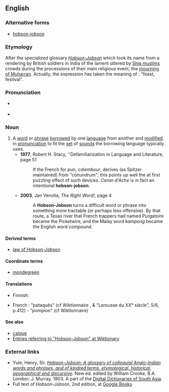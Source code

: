 ==English==
{{was wotd|2009|September|8}}
{{wikipedia}}

===Alternative forms===
* [[hobson-jobson]]

===Etymology===
After the specialized glossary [[w:Hobson-Jobson|''Hobson-Jobson'']] which took its name from a rendering by British soldiers in India of the lament {{term|يا حسن يا حسين|sc=Arab|tr=yā ħassan! yā ħussayn!||O Hassan! O Hussein!}} uttered by [[Shia muslims]] crowds during the processions of their main religious event, the  [[mourning of Muharran]]. Actually, the expression has taken the meaning of : "feast, festival".

===Pronunciation===
* {{a|UK}} {{IPA|/ˌhɒb.sənˈdʒɒb.sən/}}
* {{a|US}} {{IPA|/ˌhɑb.sənˈdʒɑb.sən/}}

===Noun===
{{en-noun|s}}

{{examples-right|examples=English {{term|hoosegow||lang=en|jail}} from Spanish {{term|juzgado||lang=es}}<br />English {{term|plonk||lang=en|cheap wine}} from the word "''blanc''" in {{term|vin blanc||lang=fr|white wine}}}}

# A [[word]] or [[phrase]] [[borrow]]ed by one [[language]] from another and [[modify|modified]] in [[pronunciation]] to fit the [[set]] of [[sound]]s the borrowing language typically uses.
#* '''1977''', Robert H. Stacy, ''Defamiliarization in Language and Literature, page 51
#*: If the French for pun, ''calembour'', derives (as Spitzer maintained) from "conundrum"; this points up well the at first puzzling effect of such devices.  ''Caran d'Ache'' is in fact an intentional '''hobson-jobson'''.
#* '''2003''', Jan Venolia, ''The Right Word!''‎, page 4
#*: A '''Hobson-Jobson''' turns a difficult word or phrase into something more tractable (or perhaps less offensive).  By that route, a Texas river that French trappers had named Purgatoire became the Picketwire, and the Malay word ''kampong'' became the English word ''compound''.
====Derived terms====
* [[law of Hobson-Jobson]]

====Coordinate terms====
* [[mondegreen]]

====Translations====
{{trans-top|borrowed word with altered pronunciation}}
* Finnish: {{t-|fi|erikoislaina}}
{{trans-mid}}
{{trans-bottom}}
* French : "pataquès" (cf Wiktionnaire , & "Larousse du XX° siècle", 5/6, p.412)  - "pompion" (cf Wiktionnaire)

====See also====
* [[calque]]
*[http://en.wiktionary.org/w/index.php?title=Special%3ASearch&redirs=0&search=hobson-jobson&fulltext=Search&ns0=1&ns100=1&title=Special%3ASearch&advanced=1&fulltext=Advanced+search Entries referring to "Hobson-Jobson" at Wiktionary]

===External links===
*Yule, Henry, Sir. [http://dsal.uchicago.edu/dictionaries/hobsonjobson ''Hobson-Jobson: A glossary of colloquial Anglo-Indian words and phrases, and of kindred terms, etymological, historical, geographical and discursive'']. New ed. edited by William Crooke, B.A. London: J. Murray, 1903. A part of the [http://dsal.uchicago.edu/dictionaries/ Digital Dictionaries of South Asia].
* Full text of ''Hobson-Jobson'', 2nd edition, at [http://books.google.com/books?id=PQYYAAAAMAAJ&printsec=frontcover&dq=hobson-jobson&ei=N3JKSqa4BoGczQT-w7myBg Google Books]